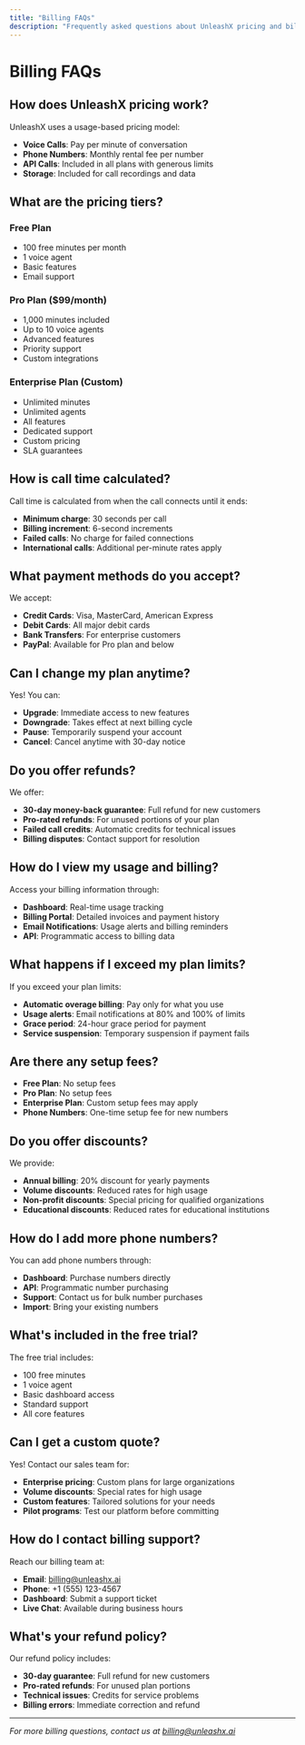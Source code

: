 ```yaml
---
title: "Billing FAQs"
description: "Frequently asked questions about UnleashX pricing and billing"
---
```


# Billing FAQs

## How does UnleashX pricing work?

UnleashX uses a usage-based pricing model:

- **Voice Calls**: Pay per minute of conversation
- **Phone Numbers**: Monthly rental fee per number
- **API Calls**: Included in all plans with generous limits
- **Storage**: Included for call recordings and data

## What are the pricing tiers?

### Free Plan
- 100 free minutes per month
- 1 voice agent
- Basic features
- Email support

### Pro Plan ($99/month)
- 1,000 minutes included
- Up to 10 voice agents
- Advanced features
- Priority support
- Custom integrations

### Enterprise Plan (Custom)
- Unlimited minutes
- Unlimited agents
- All features
- Dedicated support
- Custom pricing
- SLA guarantees

## How is call time calculated?

Call time is calculated from when the call connects until it ends:
- **Minimum charge**: 30 seconds per call
- **Billing increment**: 6-second increments
- **Failed calls**: No charge for failed connections
- **International calls**: Additional per-minute rates apply

## What payment methods do you accept?

We accept:
- **Credit Cards**: Visa, MasterCard, American Express
- **Debit Cards**: All major debit cards
- **Bank Transfers**: For enterprise customers
- **PayPal**: Available for Pro plan and below

## Can I change my plan anytime?

Yes! You can:
- **Upgrade**: Immediate access to new features
- **Downgrade**: Takes effect at next billing cycle
- **Pause**: Temporarily suspend your account
- **Cancel**: Cancel anytime with 30-day notice

## Do you offer refunds?

We offer:
- **30-day money-back guarantee**: Full refund for new customers
- **Pro-rated refunds**: For unused portions of your plan
- **Failed call credits**: Automatic credits for technical issues
- **Billing disputes**: Contact support for resolution

## How do I view my usage and billing?

Access your billing information through:
- **Dashboard**: Real-time usage tracking
- **Billing Portal**: Detailed invoices and payment history
- **Email Notifications**: Usage alerts and billing reminders
- **API**: Programmatic access to billing data

## What happens if I exceed my plan limits?

If you exceed your plan limits:
- **Automatic overage billing**: Pay only for what you use
- **Usage alerts**: Email notifications at 80% and 100% of limits
- **Grace period**: 24-hour grace period for payment
- **Service suspension**: Temporary suspension if payment fails

## Are there any setup fees?

- **Free Plan**: No setup fees
- **Pro Plan**: No setup fees
- **Enterprise Plan**: Custom setup fees may apply
- **Phone Numbers**: One-time setup fee for new numbers

## Do you offer discounts?

We provide:
- **Annual billing**: 20% discount for yearly payments
- **Volume discounts**: Reduced rates for high usage
- **Non-profit discounts**: Special pricing for qualified organizations
- **Educational discounts**: Reduced rates for educational institutions

## How do I add more phone numbers?

You can add phone numbers through:
- **Dashboard**: Purchase numbers directly
- **API**: Programmatic number purchasing
- **Support**: Contact us for bulk number purchases
- **Import**: Bring your existing numbers

## What's included in the free trial?

The free trial includes:
- 100 free minutes
- 1 voice agent
- Basic dashboard access
- Standard support
- All core features

## Can I get a custom quote?

Yes! Contact our sales team for:
- **Enterprise pricing**: Custom plans for large organizations
- **Volume discounts**: Special rates for high usage
- **Custom features**: Tailored solutions for your needs
- **Pilot programs**: Test our platform before committing

## How do I contact billing support?

Reach our billing team at:
- **Email**: billing@unleashx.ai
- **Phone**: +1 (555) 123-4567
- **Dashboard**: Submit a support ticket
- **Live Chat**: Available during business hours

## What's your refund policy?

Our refund policy includes:
- **30-day guarantee**: Full refund for new customers
- **Pro-rated refunds**: For unused plan portions
- **Technical issues**: Credits for service problems
- **Billing errors**: Immediate correction and refund

---

*For more billing questions, contact us at billing@unleashx.ai*
